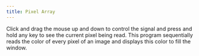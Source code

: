 ```yaml
---
title: Pixel Array
---
```



Click and drag the mouse up and down to control the signal
and press and hold any key to see the current pixel being read.
This program sequentially reads the color of every pixel of an image
and displays this color to fill the window.
